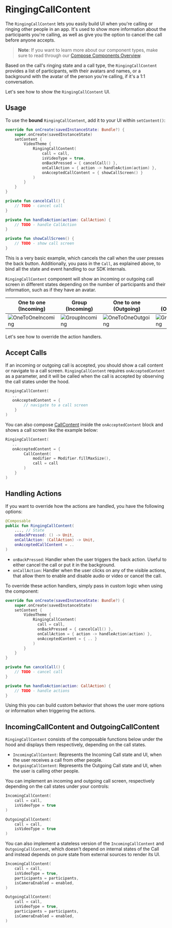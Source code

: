 # RingingCallContent

The `RingingCallContent` lets you easily build UI when you're calling or ringing other people in an app. It's used to show more information about the participants you're calling, as well as give you the option to cancel the call before anyone accepts.

> **Note**: If you want to learn more about our component types, make sure to read through our [Compose Components Overview](../01-overview.mdx).

Based on the call's ringing state and a call type, the `RingingCallContent` provides a list of participants, with their avatars and names, or a background with the avatar of the person you're calling, if it's a 1:1 conversation.

Let's see how to show the `RingingCallContent` UI.

## Usage

To use the **bound** `RingingCallContent`, add it to your UI within `setContent()`:

```kotlin
override fun onCreate(savedInstanceState: Bundle?) {
    super.onCreate(savedInstanceState)
    setContent {
        VideoTheme {
            RingingCallContent(
                call = call,
                isVideoType = true,
                onBackPressed = { cancelCall() },
                onCallAction = { action -> handleAction(action) },
                onAcceptedCallContent = { showCallScreen() }
            )
        }
    }
}

private fun cancelCall() {
    // TODO - cancel call
}

private fun handleAction(action: CallAction) {
    // TODO - handle CallAction
}

private fun showCallScreen() {
    // TODO - show call screen
}
```

This is a very basic example, which cancels the call when the user presses the back button. Additionally, you pass in the `Call`, as explained above, to bind all the state and event handling to our SDK internals.

`RingingCallContent` component will show an incoming or outgoing call screen in different states depending on the number of participants and their information, such as if they have an avatar.

| One to one (Incoming)                                        | Group (Incoming)                                             | One to one (Outgoing)                                        | Group (Outgoing)                                             |
| ------------------------------------------------------------ | ------------------------------------------------------------ | ------------------------------------------------------------ | ------------------------------------------------------------ |
| ![OneToOneIncoming](../../assets/incoming_call_one_to_one.png) | ![GroupIncoming](../../assets/incoming_call_group.png) | ![OneToOneOutgoing](../../assets/outgoing_call_one_to_one.png) | ![GroupOutgoing](../../assets/outgoing_call_group.png)

Let's see how to override the action handlers.

## Accept Calls

If an incoming or outgoing call is accepted, you should show a call content or navigate to a call screen. `RingingCallContent` requires `onAcceptedContent` as a parameter, and it will be called when the call is accepted by observing the call states under the hood.

```kotlin
RingingCallContent(
   ..
   onAcceptedContent = {
        // navigate to a call screen
    }
)
```

You can also compose [CallContent](03-call-content.mdx) inside the `onAcceptedContent` block and shows a call screen like the example below:

```kotlin
RingingCallContent(
   ..
   onAcceptedContent = {
        CallContent(
            modifier = Modifier.fillMaxSize(),
            call = call
        )
    }
)
```

## Handling Actions

If you want to override how the actions are handled, you have the following options:

```kotlin
@Composable
public fun RingingCallContent(
  	..., // State
    onBackPressed: () -> Unit,
    onCallAction: (CallAction) -> Unit,
    onAcceptedCallContent = ..
) 
```

* `onBackPressed`: Handler when the user triggers the back action. Useful to either cancel the call or put it in the background.
* `onCallAction`: Handler when the user clicks on any of the visible actions, that allow them to enable and disable audio or video or cancel the call.

To override these action handlers, simply pass in custom logic when using the component:

```kotlin
override fun onCreate(savedInstanceState: Bundle?) {
    super.onCreate(savedInstanceState)
    setContent {
        VideoTheme {
            RingingCallContent(
              call = call,
              onBackPressed = { cancelCall() },
              onCallAction = { action -> handleAction(action) },
              onAcceptedContent = { .. }
            )
        }
    }
}

private fun cancelCall() {
    // TODO - cancel call
}

private fun handleAction(action: CallAction) {
    // TODO - handle actions
}
```

Using this you can build custom behavior that shows the user more options or information when triggering the actions.

## IncomingCallContent and OutgoingCallContent

`RingingCallContent` consists of the composable functions below under the hood and displays them respectively, depending on the call states.

* `IncomingCallContent`: Represents the Incoming Call state and UI, when the user receives a call from other people.
* `OutgoingCallContent`: Represents the Outgoing Call state and UI, when the user is calling other people.

You can implement an incoming and outgoing call screen, respectively depending on the call states under your controls:

```kotlin
IncomingCallContent(
    call = call,
    isVideoType = true
)

OutgoingCallContent(
    call = call,
    isVideoType = true
)
```

You can also implement a stateless version of the `IncomingCallContent` and `OutgoingCallContent`, which doesn't depend on internal states of the Call and instead depends on pure state from external sources to render its UI.

```kotlin
IncomingCallContent(
    call = call,
    isVideoType = true,
    participants = participants,
    isCameraEnabled = enabled,
)

OutgoingCallContent(
    call = call,
    isVideoType = true,
    participants = participants,
    isCameraEnabled = enabled,
)
```
